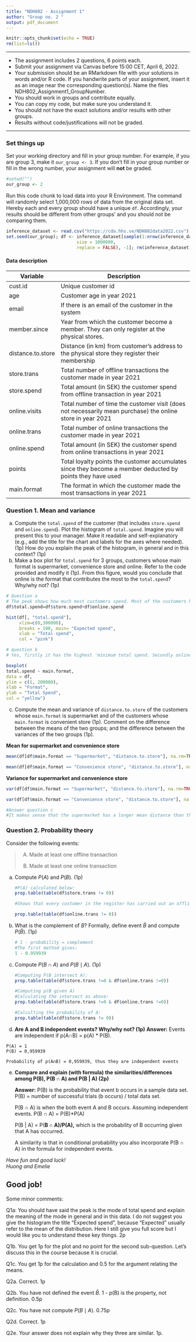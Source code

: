 ```yaml
---
title: "NDH802 - Assignment 1"
author: "Group no. 2 "
output: pdf_document
---
```


```r
knitr::opts_chunk$set(echo = TRUE)
rm(list=ls())
```

------------------------------------------------------------------------

-   The assignment includes 2 questions, 6 points each.
-   Submit your assignment via Canvas before 15:00 CET, April 6, 2022.
-   Your submission should be an RMarkdown file with your solutions in words and/or R code. If you handwrite parts of your assignment, insert it as an image near the corresponding question(s). Name the files NDH802_Assignment1_GroupNumber.
-   You should work in groups and contribute equally.
-   You can copy my code, but make sure you understand it.
-   You should not have the exact solutions and/or results with other groups.
-   Results without code/justifications will not be graded.

------------------------------------------------------------------------

### Set things up

Set your working directory and fill in your group number. For example, if you are group 3, make it `our_group <- 3`. If you don't fill in your group number or fill in the wrong number, your assignment will **not** be graded.

```r
#setwd("")
our_group <- 2
```

Run this code chunk to load data into your R Environment. The command will randomly select 1,000,000 rows of data from the original data set. Hereby each and every group should have a unique `df`. Accordingly, your results should be different from other groups' and you should not be comparing them.

```r
inference_dataset <- read.csv("https://cda.hhs.se/NDH802data2022.csv")
set.seed(our_group); df <- inference_dataset[sample(1:nrow(inference_dataset),
                           size = 1000000,
                           replace = FALSE), -1]; rm(inference_dataset)
```

#### Data description

+-------------------+------------------------------------------------------------------------------------------------------------+
| Variable          | Description                                                                                                |
+===================+============================================================================================================+
| cust.id           | Unique customer id                                                                                         |
+-------------------+------------------------------------------------------------------------------------------------------------+
| age               | Customer age in year 2021                                                                                  |
+-------------------+------------------------------------------------------------------------------------------------------------+
| email             | If there is an email of the customer in the system                                                         |
+-------------------+------------------------------------------------------------------------------------------------------------+
| member.since      | Year from which the customer become a member. They can only register at the physical stores.               |
+-------------------+------------------------------------------------------------------------------------------------------------+
| distance.to.store | Distance (in km) from customer's address to the physical store they register their membership              |
+-------------------+------------------------------------------------------------------------------------------------------------+
| store.trans       | Total number of offline transactions the customer made in year 2021                                        |
+-------------------+------------------------------------------------------------------------------------------------------------+
| store.spend       | Total amount (in SEK) the customer spend from offline transaction in year 2021                             |
+-------------------+------------------------------------------------------------------------------------------------------------+
| online.visits     | Total number of time the customer visit (does not necessarily mean purchase) the online store in year 2021 |
+-------------------+------------------------------------------------------------------------------------------------------------+
| online.trans      | Total number of online transactions the customer made in year 2021                                         |
+-------------------+------------------------------------------------------------------------------------------------------------+
| online.spend      | Total amount (in SEK) the customer spend from online transactions in year 2021                             |
+-------------------+------------------------------------------------------------------------------------------------------------+
| points            | Total loyalty points the customer accumulates since they become a member deducted by points they have used |
+-------------------+------------------------------------------------------------------------------------------------------------+
| main.format       | | The format in which the customer made the most transactions in year 2021                                 |
+-------------------+------------------------------------------------------------------------------------------------------------+

\newpage

### Question 1. Mean and variance

(a) Compute the `total.spend` of the customer (that includes `store.spend` and `online.spend`). Plot the histogram of `total.spend`. Imagine you will present this to your manager. Make it readable and self-explanatory (e.g., add the title for the chart and labels for the axes where needed). (1p) How do you explain the peak of the histogram, in general and in this context? (1p)
(b) Make a box plot for `total.spend` for 3 groups, customers whose main format is supermarket, convenience store and online. Refer to the code provided and modify it (1p). From this figure, would you conclude that online is the format that contributes the most to the `total.spend`? Why/why not? (1p)

```r
# Question a
# The peak shows how much most customers spend. Most of the customers have a low total spend of around 50.000. In general the distribution in a histogram is scewed right. 
df$total.spend=df$store.spend+df$online.spend

hist(df[, "total.spend"],
     xlim=c(0,300000),
     breaks = 100, main= "Expected spend",
     xlab = "Total spend",
     col = "pink")

```

```r
# question b
# Yes, firstly it has the highest 'minimum total spend. Secondly online stores has the highest median spend and thirdly the 25% data set above the median has the highest expenditure in the  online format.

boxplot(
total.spend ~ main.format,
data = df,
ylim = c(1, 200000), 
xlab = "Format",
ylab = "Total Spend",
col = "yellow")

```

(c) Compute the mean and variance of `distance.to.store` of the customers whose `main.format` is supermarket and of the customers whose `main.format` is convenient store (1p). Comment on the difference between the means of the two groups; and the difference between the variances of the two groups (1p).

**Mean for supermarket and convenience store**

```r
mean(df[df$main.format == "Supermarket", "distance.to.store"], na.rm=TRUE)
```

```r
mean(df[df$main.format == "Convenience store", "distance.to.store"], na.rm=TRUE)
```

**Variance for supermarket and convenience store**

```r
var(df[df$main.format == "Supermarket", "distance.to.store"], na.rm=TRUE)
```

```r
var(df[df$main.format == "Convenience store", "distance.to.store"], na.rm=TRUE)
```

```r
#Answer question c
#It makes sense that the supermarket has a longer mean distance than the convince stores since they are usually located further away. The purpose of a convince store is to be close. It's also reasonable that the supermarket has a higher variance than the convince stores, since people usually just want to go there when they live nearby.
```

### 

### Question 2. Probability theory

Consider the following events:

> (A) Made at least one offline transaction
>
> (B) Made at least one online transaction

(a) Compute $P(A)$ and $P(B)$. (1p)

    ```r
    #P(A) calculated below:
    prop.table(table(df$store.trans != 0))
    ```

    ```r
    #Shows that every customer in the register has carried out an offline transaction thus making the P(B) calculated below:

    prop.table(table(df$online.trans != 0))
    ```

(b) What is the complement of $B$? Formally, define event $\bar{B}$ and compute $P(\bar{B})$. (1p)

    ```r
    # 1 - probability = complement
    #The first method gives:
    1 - 0.959939

    ```

(c) Compute $P(B \cap A)$ and $P(B \mid A)$. (1p)

    ```r
    #Computing P(B intersect A):
    prop.table(table(df$store.trans !=0 & df$online.trans !=0))
    ```

    ```r
    #Computing p(B given A)
    #Calculating the intersect as above:
    prop.table(table(df$store.trans !=0 & df$online.trans !=0))

    #Calculting the probability of A:
    prop.table(table(df$store.trans != 0))
    ```

(d) **Are A and B independent events? Why/why not? (1p)** **Answer:** Events are independent if p(A∩B) = p(A) \* P(B).

```{=html}
<!-- -->
```
    P(A) = 1
    P(B) = 0,959939

    Probability of p(A∩B) = 0,959939, thus they are independent events

(e) **Compare and explain (with formula) the similarities/differences among P(B), P(B ∩ A) and P(B \| A) (2p)**

    **Answer:** P(B) is the probability that event b occurs in a sample data set. P(B) = number of successful trials (b occurs) / total data set.

    P(B ∩ A) is when the both event A and B occurs. Assuming independent events. P(B ∩ A) = P(B)\*P(A)

    P(B \| A) = P(**B ∩ A)/P(A),** which is the probability of B occurring given that A has occurred.

    A similarity is that in conditional probability you also incorporate P(B ∩ A) in the formula for independent events.

\vfill

*Have fun and good luck!*\
*Huong and Emelie*

## Good job!

Some minor comments:

Q1a: You should have said the peak is the mode of total spend and explain the meaning of the mode in general and in this data. I do not suggest you give the histogram the title "Expected spend", because "Expected" usually refer to the mean of the distribution. Here I still give you full score but I would like you to understand these key things. 2p

Q1b. You get 1p for the plot and no point for the second sub-question. Let's discuss this in the course because it is crucial.

Q1c. You get 1p for the calculation and 0.5 for the argument relating the means.

Q2a. Correct. 1p

Q2b. You have not defined the event $\bar{B}$. 1 - p(B) is the property, not definition. 0.5p

Q2c. You have not compute $P(B \mid A)$. 0.75p

Q2d. Correct. 1p

Q2e. Your answer does not explain why they three are similar. 1p.
